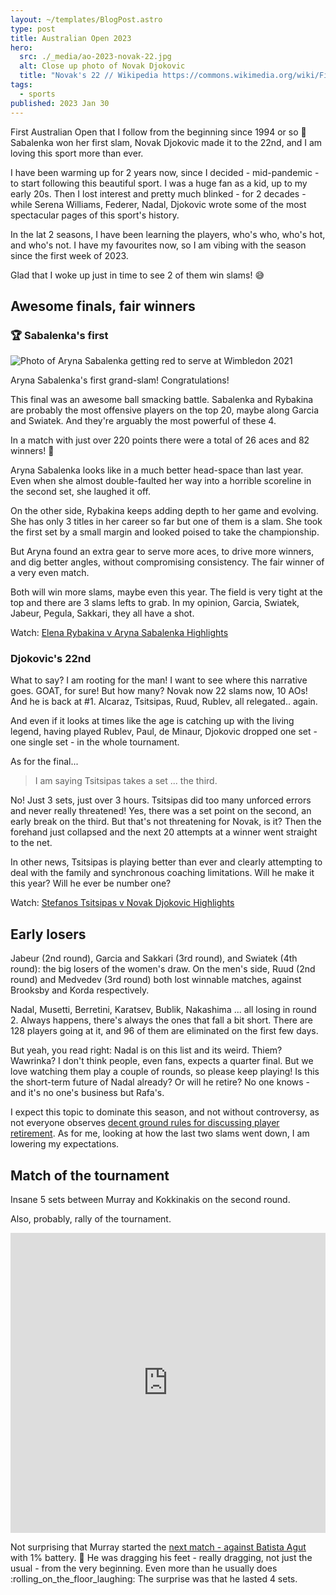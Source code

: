 ```yaml
---
layout: ~/templates/BlogPost.astro
type: post
title: Australian Open 2023
hero:
  src: ./_media/ao-2023-novak-22.jpg
  alt: Close up photo of Novak Djokovic
  title: "Novak's 22 // Wikipedia https://commons.wikimedia.org/wiki/File:Novak_Djokovic_(35488012711).jpg"
tags:
  - sports
published: 2023 Jan 30
---
```


<Abstract>

First Australian Open that I follow from the beginning since 1994 or so :tennis: Sabalenka won her first slam, Novak Djokovic made it to the 22nd, and I am loving this sport more than ever.

</Abstract>

I have been warming up for 2 years now, since I decided - mid-pandemic - to start following this beautiful sport. I was a huge fan as a kid, up to my early 20s. Then I lost interest and pretty much blinked - for 2 decades - while Serena Williams, Federer, Nadal, Djokovic wrote some of the most spectacular pages of this sport's history.

In the lat 2 seasons, I have been learning the players, who's who, who's hot, and who's not. I have my favourites now, so I am vibing with the season since the first week of 2023.

Glad that I woke up just in time to see 2 of them win slams! :sweat_smile:

## Awesome finals, fair winners

### :trophy: Sabalenka's first

![Photo of Aryna Sabalenka getting red to serve at Wimbledon 2021](./_media/aryna-sabalenka-wimbledon.jpg '// Wikipedia https://commons.wikimedia.org/wiki/File:Sabalenka_WM18_%283%29_%2830063199288%29.jpg')

Aryna Sabalenka's first grand-slam! Congratulations!

This final was an awesome ball smacking battle. Sabalenka and Rybakina are probably the most offensive players on the top 20, maybe along Garcia and Swiatek. And they're arguably the most powerful of these 4.

In a match with just over 220 points there were a total of 26 aces and 82 winners! :exploding_head:

Aryna Sabalenka looks like in a much better head-space than last year. Even when she almost double-faulted her way into a horrible scoreline in the second set, she laughed it off.

On the other side, Rybakina keeps adding depth to her game and evolving. She has only 3 titles in her career so far but one of them is a slam. She took the first set by a small margin and looked poised to take the championship.

But Aryna found an extra gear to serve more aces, to drive more winners, and dig better angles, without compromising consistency. The fair winner of a very even match.

Both will win more slams, maybe even this year. The field is very tight at the top and there are 3 slams lefts to grab. In my opinion, Garcia, Swiatek, Jabeur, Pegula, Sakkari, they all have a shot.

Watch: [Elena Rybakina v Aryna Sabalenka Highlights](https://ausopen.com/match/2023-elena-rybakina-vs-aryna-sabalenka-ws701)

### Djokovic's 22nd

What to say? I am rooting for the man! I want to see where this narrative goes. GOAT, for sure! But how many? Novak now 22 slams now, 10 AOs! And he is back at #1. Alcaraz, Tsitsipas, Ruud, Rublev, all relegated.. again.

And even if it looks at times like the age is catching up with the living legend, having played Rublev, Paul, de Minaur, Djokovic dropped one set - one single set - in the whole tournament.

As for the final...

> I am saying Tsitsipas takes a set ... the third.

No! Just 3 sets, just over 3 hours. Tsitsipas did too many unforced errors and never really threatened! Yes, there was a set point on the second, an early break on the third. But that's not threatening for Novak, is it? Then the forehand just collapsed and the next 20 attempts at a winner went straight to the net.

In other news, Tsitsipas is playing better than ever and clearly attempting to deal with the family and synchronous coaching limitations. Will he make it this year? Will he ever be number one?

Watch: [Stefanos Tsitsipas v Novak Djokovic Highlights](https://ausopen.com/match/2023-stefanos-tsitsipas-vs-novak-djokovic-ms701#!media)

## Early losers

Jabeur (2nd round), Garcia and Sakkari (3rd round), and Swiatek (4th round): the big losers of the women's draw. On the men's side, Ruud (2nd round) and Medvedev (3rd round) both lost winnable matches, against Brooksby and Korda respectively.

Nadal, Musetti, Berretini, Karatsev, Bublik, Nakashima ... all losing in round 2. Always happens, there's always the ones that fall a bit short. There are 128 players going at it, and 96 of them are eliminated on the first few days.

But yeah, you read right: Nadal is on this list and its weird. Thiem? Wawrinka? I don't think people, even fans, expects a quarter final. But we love watching them play a couple of rounds, so please keep playing! Is this the short-term future of Nadal already? Or will he retire? No one knows - and it's no one's business but Rafa's.

I expect this topic to dominate this season, and not without controversy, as not everyone observes [decent ground rules for discussing player retirement](https://www.reddit.com/r/tennis/comments/10oxnuk/some_decent_ground_rules_for_discussing_player/). As for me, looking at how the last two slams went down, I am lowering my expectations.

## Match of the tournament

Insane 5 sets between Murray and Kokkinakis on the second round.

Also, probably, rally of the tournament.

<iframe
  width="100%"
  height="480"
  src="https://www.youtube.com/embed/vO1veNvpWhQ"
  frameBorder="0"
  allow="encrypted-media; picture-in-picture"
  allowfullscreen
></iframe>

Not surprising that Murray started the [next match - against Batista Agut](https://ausopen.com/match/2023-andy-murray-vs-roberto-bautista-agut-ms315#!media?g=video-6319029828112) with 1% battery. :battery: He was dragging his feet - really dragging, not just the usual - from the very beginning. Even more than he usually does :rolling_on_the_floor_laughing: The surprise was that he lasted 4 sets.

